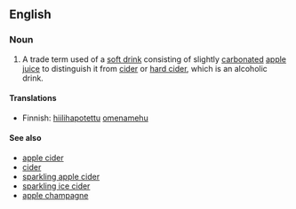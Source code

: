 ==English==

===Noun===
{{en-noun|sg=sparkling cider}}

# {{US}} A trade term used of a [[soft drink]] consisting of slightly [[carbonated]] [[apple juice]] to distinguish it from [[cider]] or [[hard cider]], which is an alcoholic drink.

====Translations====
{{top}}
* Finnish: [[hiilihapotettu]] [[omenamehu]]
{{bottom}}

====See also====
*[[apple cider]]
*[[cider]]
*[[sparkling apple cider]]
*[[sparkling ice cider]]
*[[apple champagne]]